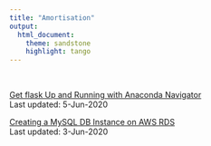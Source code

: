 ```yaml
---
title: "Amortisation"
output:
  html_document:
    theme: sandstone
    highlight: tango  
---
```


<br>

[Get flask Up and Running with Anaconda Navigator](2020-06-05_flask_install_anaconda.html)  
Last updated: 5-Jun-2020

[Creating a MySQL DB Instance on AWS RDS](2020-06-03_mysql_aws_rds.html)  
Last updated: 3-Jun-2020